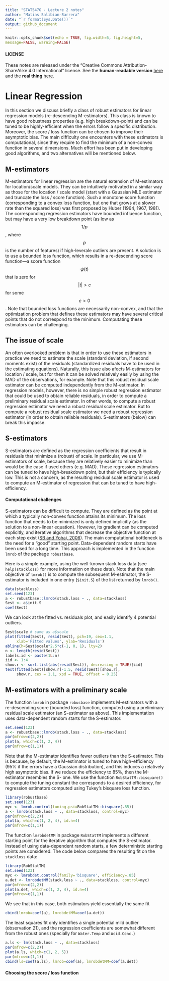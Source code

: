 ```yaml
---
title: "STAT547O - Lecture 2 notes"
author: "Matias Salibian-Barrera"
date: "`r format(Sys.Date())`"
output: github_document
---
```

  
  ```r
knitr::opts_chunk$set(echo = TRUE, fig.width=5, fig.height=5, 
message=FALSE, warning=FALSE)
```

#### LICENSE
These notes are released under the 
"Creative Commons Attribution-ShareAlike 4.0 International" license. 
See the **human-readable version** [here](https://creativecommons.org/licenses/by-sa/4.0/)
and the **real thing** [here](https://creativecommons.org/licenses/by-sa/4.0/legalcode). 

# Linear Regression 

In this section we discuss briefly a class of robust estimators 
for linear regression models (re-descending M-estimators). This
class is known to have good robustness properties 
(e.g. high breakdown-point) and can be tuned to be 
highly-efficient when the errors follow a specific distribution. 
Moreover, the score / loss function can be chosen to improve their
asymptotic bias. The main difficulty one encounters with these
estimators is computational, since they require to find the 
minimum of a non-convex function in several dimensions. Much effort
has been put in developing good algorithms, and two alternatives
will be mentioned below. 

## M-estimators

M-estimators for linear regression are the natural extension 
of M-estimators for location/scale models. They can be 
intuitively motivated in a similar way as those for the 
location / scale model (start with a Gaussian MLE estimator
and truncate the loss / score function). Such a monotone score function
(corresponding to a convex loss function, but one that grows 
at a slower rate than the squared loss) was first proposed by 
Huber (1964, 1967, 1981). The corresponding regression 
estimators have bounded influence function, but may have 
a very low breakdown point (as low as $$1/p$$, where $$p$$
is the number of features) if high-leverale outliers are
present. A solution is to use a bounded loss function, 
which results in a re-descending score function&mdash;a 
score function $$\psi(t)$$ that is zero for 
$$|t| > c$$ for some $$c > 0$$. 
Note that bounded loss functions are necessarily non-convex,
and that the optimization problem that defines these estimators 
may have several critical points that do not correspond to the 
minimum. Computating these estimators can be challenging. 

## The issue of scale

An often overlooked problem is that in order to use these estimators
in practice we need to estimate the scale (standard deviation, if
second moments exist) of the residuals (standardized residuals 
have to be used in the estimating equations). Naturally, this issue also 
afects M-estimators for location / scale, but for them it can 
be solved relatively easily by using the MAD of the observations, 
for example. Note that this robust residual scale estimator 
can be computed independently from the M-estimator. In regression models, 
however, there is no simple robust regression estimator that 
could be used to obtain reliable residuals, in order to compute
a preliminary residual scale estimator. In other words, to
compute a robust regression estimator we need a robust residual
scale estimator. But to compute 
a robust residual
scale estimator we need a robust regression estimator (in order
to obtain reliable residuals). S-estimators (below) can 
break this impasse. 

## S-estimators

S-estimators are defined as the regression coefficients 
that result in residuals that minimize a (robust) 
of scale. In particular, we use M-estimators of scale, because
they are relatively easier to minimize than
would be the case if used others (e.g. MAD). 
These regression estimators can be tuned to have high-breakdown
point, but their efficiency is typically low. This is not
a concern, as the resulting residual scale estimator is used
to compute an M-estimator of regression that can be tuned to have
high-efficiency. 

#### Computational challenges

S-estimators can be difficult to compute. They are defined as
the point at which a typically non-convex function attains its
minimum. The loss function that needs to be minimized is only
defined implicitly (as the solution to a non-linear equation). 
However, its gradient can be computed explicitly, and iterative
algorithms that decrease the objective function at each step
exist ([SB and Yohai, 2006](http://dx.doi.org/10.1198/106186006X113629)).
The main computational bottleneck is the need for a "good" 
starting point. Data-dependent random starts have been used 
for a long time. This approach is implemented in the function 
`lmrob` of the package `robustbase`. 

Here is a simple example, using the well-known 
stack loss data (see `help(stackloss)` for more information
on these data). 
Note that the main objective of `lmrob()` is to compute the
subsequent M-estimator, 
the S-estimator is included in one entry (`$init.S`) of 
the list returned by `lmrob()`. 
```r
data(stackloss)
set.seed(123)
a <- robustbase::lmrob(stack.loss ~ ., data=stackloss)
Sest <- a$init.S
coef(Sest)
```
We can look at the fitted vs. residuals plot, and easily
identify 4 potential outliers. 
```r
Sest$scale # same as a$scale
plot(fitted(Sest), resid(Sest), pch=19, cex=1.1, 
     xlab='Fitted values', ylab='Residuals')
abline(h=Sest$scale*2.5*c(-1, 0, 1), lty=2)
n <- length(resid(Sest))
labels.id <- paste(1L:n)
iid <- 1:4
show.r <- sort.list(abs(resid(Sest)), decreasing = TRUE)[iid]
text(fitted(Sest)[show.r]-1.5, resid(Sest)[show.r], 
     show.r, cex = 1.1, xpd = TRUE, offset = 0.25)
```

## M-estimators with a preliminary scale

The function `lmrob` in package `robusbase` implements
M-estimators with a re-descending score (bounded loss) function,
computed using a preliminary residual scale estimator 
(an S-estimator as above). This implementation uses data-dependent
random starts for the S-estimator. 
```r
set.seed(123)
a <- robustbase::lmrob(stack.loss ~ ., data=stackloss)
par(mfrow=c(2,2))
plot(a, which=c(1, 2, 4))
par(mfrow=c(1,1))
```

Note that the M-estimator identifies fewer outliers than
the S-estimator. This is because, by default, the 
M-estimator is tuned to have high-efficiency (95% if the
errors have a Gaussian distribution), and this induces
a relatively high asymptotic bias. If we reduce the
efficiency to 85%, then the M-estimator resembles
the S- one. We use the function `RobStatTM::bisquare()`
to compute the tuning constant the corresponds to 
a desired efficiency, for regression estimators
computed using Tukey's bisquare loss function. 
```r
library(robustbase)
set.seed(123)
myc <- lmrob.control(tuning.psi=RobStatTM::bisquare(.85))
a <- lmrob(stack.loss ~ ., data=stackloss, control=myc)
par(mfrow=c(2,2))
plot(a, which=c(1, 2, 4), id.n=4)
par(mfrow=c(1,1))
```

The function `lmrobdetMM` in package `RobStatTM` implements
a different starting point for the iterative 
algorithm that computes the S-estimator. Instead of using
data-dependent random starts, a few deterministic starting
points are considered. 
The code below compares the resulting fit on the `stackloss` data:
```r
library(RobStatTM)
set.seed(123)
myc <- lmrobdet.control(family='bisquare', efficiency=.85)
a.det <- lmrobdetMM(stack.loss ~ ., data=stackloss, control=myc)
par(mfrow=c(2,2))
plot(a.det, which=c(1, 2, 4), id.n=4)
par(mfrow=c(1,1))
```

We see that in this case, both estimators yield essentially
the same fit
```r
cbind(lmrob=coef(a), lmrobdetMM=coef(a.det))
```
The least squares fit only identifies a single
potential mild outlier (observation 21), and the
regression coefficients are somewhat different from
the robust ones (specially for `Water.Temp` and `Acid.Conc.`)
```r
a.ls <- lm(stack.loss ~ ., data=stackloss)
par(mfrow=c(2,2))
plot(a.ls, which=c(1, 2, 5))
par(mfrow=c(1,1))
cbind(ls=coef(a.ls), lmrob=coef(a), lmrobdetMM=coef(a.det))
```



#### Choosing the score / loss function









